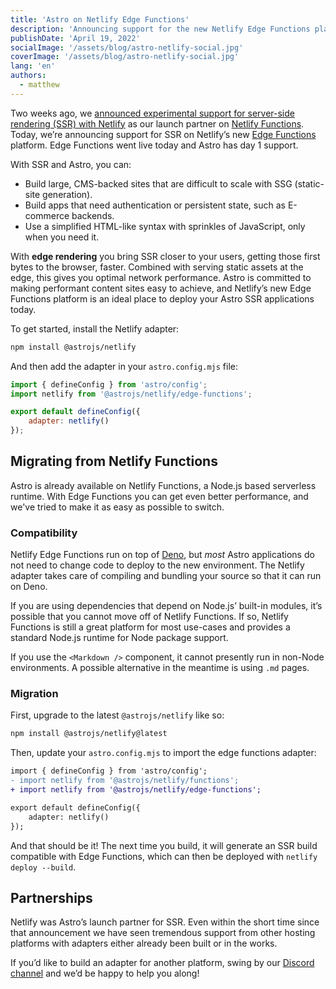 ```yaml
---
title: 'Astro on Netlify Edge Functions'
description: 'Announcing support for the new Netlify Edge Functions platform'
publishDate: 'April 19, 2022'
socialImage: '/assets/blog/astro-netlify-social.jpg'
coverImage: '/assets/blog/astro-netlify-social.jpg'
lang: 'en'
authors:
  - matthew
---
```


Two weeks ago, we [announced experimental support for server-side rendering (SSR) with Netlify](https://www.netlify.com/blog/astro-ssr) as our launch partner on [Netlify Functions](https://docs.netlify.com/functions/overview/). Today, we’re announcing support for SSR on Netlify’s new [Edge Functions](https://www.netlify.com/products/#netlify-edge-functions) platform. Edge Functions went live today and Astro has day 1 support.

With SSR and Astro, you can:

- Build large, CMS-backed sites that are difficult to scale with SSG (static-site generation).
- Build apps that need authentication or persistent state, such as E-commerce backends.
- Use a simplified HTML-like syntax with sprinkles of JavaScript, only when you need it.

With **edge rendering** you bring SSR closer to your users, getting those first bytes to the browser, faster. Combined with serving static assets at the edge, this gives you optimal network performance. Astro is committed to making performant content sites easy to achieve, and Netlify’s new Edge Functions platform is an ideal place to deploy your Astro SSR applications today.

To get started, install the Netlify adapter:

```bash
npm install @astrojs/netlify
```

And then add the adapter in your `astro.config.mjs` file:

```jsx
import { defineConfig } from 'astro/config';
import netlify from '@astrojs/netlify/edge-functions';

export default defineConfig({
	adapter: netlify()
});
```

## Migrating from Netlify Functions

Astro is already available on Netlify Functions, a Node.js based serverless runtime. With Edge Functions you can get even better performance, and we've tried to make it as easy as possible to switch.

### Compatibility

Netlify Edge Functions run on top of [Deno](https://deno.land/), but *most* Astro applications do not need to change code to deploy to the new environment. The Netlify adapter takes care of compiling and bundling your source so that it can run on Deno.

If you are using dependencies that depend on Node.js’ built-in modules, it’s possible that you cannot move off of Netlify Functions. If so, Netlify Functions is still a great platform for most use-cases and provides a standard Node.js runtime for Node package support. 

If you use the `<Markdown />` component, it cannot presently run in non-Node environments. A possible alternative in the meantime is using `.md` pages.

### Migration

First, upgrade to the latest `@astrojs/netlify` like so:

```bash
npm install @astrojs/netlify@latest
```

Then, update your `astro.config.mjs` to import the edge functions adapter:

```diff
import { defineConfig } from 'astro/config';
- import netlify from '@astrojs/netlify/functions';
+ import netlify from '@astrojs/netlify/edge-functions';

export default defineConfig({
	adapter: netlify()
});
```

And that should be it! The next time you build, it will generate an SSR build compatible with Edge Functions, which can then be deployed with `netlify deploy --build`.

## Partnerships

Netlify was Astro’s launch partner for SSR. Even within the short time since that announcement we have seen tremendous support from other hosting platforms with adapters either already been built or in the works.

If you’d like to build an adapter for another platform, swing by our [Discord channel](https://discord.com/channels/830184174198718474/852168748353060875) and we’d be happy to help you along!
